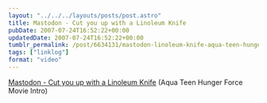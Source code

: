 ```yaml
---
layout: "../../../layouts/posts/post.astro"
title: Mastodon - Cut you up with a Linoleum Knife
pubDate: 2007-07-24T16:52:22+00:00
updatedDate: 2007-07-24T16:52:22+00:00
tumblr_permalink: /post/6634131/mastodon-linoleum-knife-aqua-teen-hunger-force
tags: ["linklog"]
format: "video"
---
```



<YouTube id="https://www.youtube.com/watch?v=53s13hXBX8w" />

[Mastodon - Cut you up with a Linoleum Knife][1] (Aqua Teen Hunger Force Movie Intro)

[1]: https://www.youtube.com/watch?v=53s13hXBX8w
